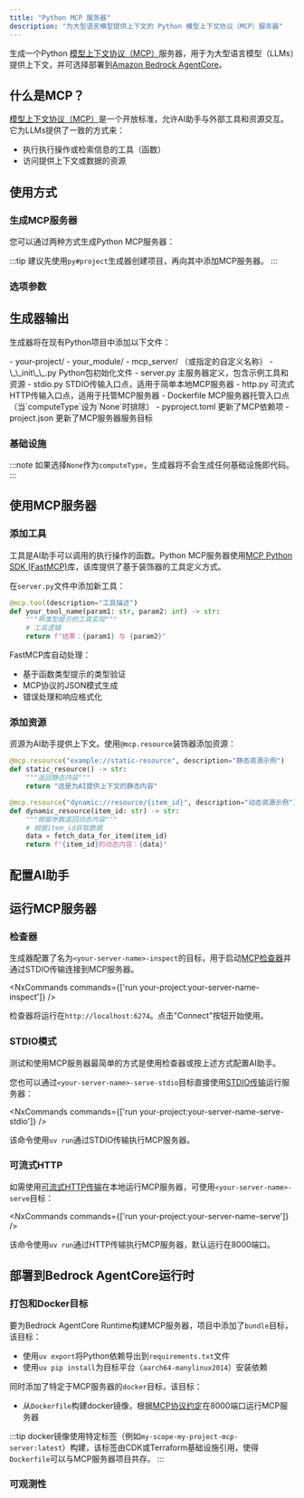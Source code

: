 ```yaml
---
title: "Python MCP 服务器"
description: "为大型语言模型提供上下文的 Python 模型上下文协议（MCP）服务器"
---
```



生成一个Python [模型上下文协议（MCP）](https://modelcontextprotocol.io/)服务器，用于为大型语言模型（LLMs）提供上下文，并可选择部署到[Amazon Bedrock AgentCore](https://docs.aws.amazon.com/bedrock-agentcore/latest/devguide/)。

## 什么是MCP？

[模型上下文协议（MCP）](https://modelcontextprotocol.io/)是一个开放标准，允许AI助手与外部工具和资源交互。它为LLMs提供了一致的方式来：

- 执行执行操作或检索信息的工具（函数）
- 访问提供上下文或数据的资源

## 使用方式

### 生成MCP服务器

您可以通过两种方式生成Python MCP服务器：

<RunGenerator generator="py#mcp-server" />

:::tip
建议先使用<Link path="/guides/python-project">`py#project`</Link>生成器创建项目，再向其中添加MCP服务器。
:::

### 选项参数

<GeneratorParameters generator="py#mcp-server" />

## 生成器输出

生成器将在现有Python项目中添加以下文件：

<FileTree>
  - your-project/
    - your_module/
      - mcp_server/ （或指定的自定义名称）
        - \_\_init\_\_.py Python包初始化文件
        - server.py 主服务器定义，包含示例工具和资源
        - stdio.py STDIO传输入口点，适用于简单本地MCP服务器
        - http.py 可流式HTTP传输入口点，适用于托管MCP服务器
        - Dockerfile MCP服务器托管入口点（当`computeType`设为`None`时排除）
    - pyproject.toml 更新了MCP依赖项
    - project.json 更新了MCP服务器服务目标
</FileTree>

### 基础设施

:::note
如果选择`None`作为`computeType`，生成器将不会生成任何基础设施即代码。
:::

<Snippet name="shared-constructs" />

<Snippet name="mcp/shared-constructs" />

## 使用MCP服务器

### 添加工具

工具是AI助手可以调用的执行操作的函数。Python MCP服务器使用[MCP Python SDK (FastMCP)](https://github.com/modelcontextprotocol/python-sdk)库，该库提供了基于装饰器的工具定义方式。

在`server.py`文件中添加新工具：

```python
@mcp.tool(description="工具描述")
def your_tool_name(param1: str, param2: int) -> str:
    """带类型提示的工具实现"""
    # 工具逻辑
    return f"结果：{param1} 与 {param2}"
```

FastMCP库自动处理：
- 基于函数类型提示的类型验证
- MCP协议的JSON模式生成
- 错误处理和响应格式化

### 添加资源

资源为AI助手提供上下文。使用`@mcp.resource`装饰器添加资源：

```python
@mcp.resource("example://static-resource", description="静态资源示例")
def static_resource() -> str:
    """返回静态内容"""
    return "这是为AI提供上下文的静态内容"

@mcp.resource("dynamic://resource/{item_id}", description="动态资源示例")
def dynamic_resource(item_id: str) -> str:
    """根据参数返回动态内容"""
    # 根据item_id获取数据
    data = fetch_data_for_item(item_id)
    return f"{item_id}的动态内容：{data}"
```

## 配置AI助手

<Snippet name="mcp/configuration-py" parentHeading="配置AI助手" />

## 运行MCP服务器

### 检查器

生成器配置了名为`<your-server-name>-inspect`的目标，用于启动[MCP检查器](https://github.com/modelcontextprotocol/inspector)并通过STDIO传输连接到MCP服务器。

<NxCommands commands={['run your-project:your-server-name-inspect']} />

检查器将运行在`http://localhost:6274`。点击"Connect"按钮开始使用。

### STDIO模式

测试和使用MCP服务器最简单的方式是使用检查器或按上述方式配置AI助手。

您也可以通过`<your-server-name>-serve-stdio`目标直接使用[STDIO传输](https://modelcontextprotocol.io/docs/concepts/transports#standard-input%2Foutput-stdio)运行服务器：

<NxCommands commands={['run your-project:your-server-name-serve-stdio']} />

该命令使用`uv run`通过STDIO传输执行MCP服务器。

### 可流式HTTP

如需使用[可流式HTTP传输](https://modelcontextprotocol.io/docs/concepts/transports#streamable-http)在本地运行MCP服务器，可使用`<your-server-name>-serve`目标：

<NxCommands commands={['run your-project:your-server-name-serve']} />

该命令使用`uv run`通过HTTP传输执行MCP服务器，默认运行在8000端口。

## 部署到Bedrock AgentCore运行时

<Snippet name="mcp/bedrock-deployment" parentHeading="部署到Bedrock AgentCore运行时" />

### 打包和Docker目标

要为Bedrock AgentCore Runtime构建MCP服务器，项目中添加了`bundle`目标，该目标：

- 使用`uv export`将Python依赖导出到`requirements.txt`文件
- 使用`uv pip install`为目标平台（`aarch64-manylinux2014`）安装依赖

同时添加了特定于MCP服务器的`docker`目标，该目标：

- 从`Dockerfile`构建docker镜像，根据[MCP协议约定](https://docs.aws.amazon.com/bedrock-agentcore/latest/devguide/runtime-service-contract.html#mcp-protocol-contract)在8000端口运行MCP服务器

:::tip
docker镜像使用特定标签（例如`my-scope-my-project-mcp-server:latest`）构建，该标签由CDK或Terraform基础设施引用，使得`Dockerfile`可以与MCP服务器项目共存。
:::

### 可观测性

<Snippet name="mcp/observability" parentHeading="可观测性" />